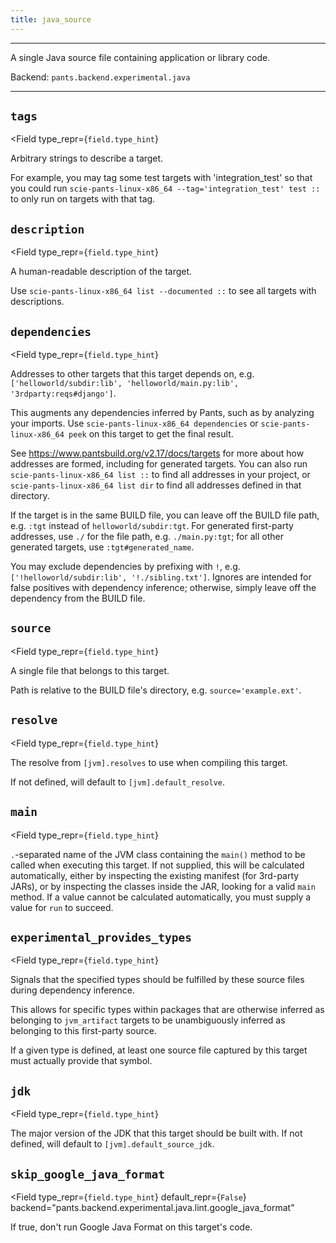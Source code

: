 ```yaml
---
title: java_source
---
```



---

A single Java source file containing application or library code.

Backend: <span className="color--primary">`pants.backend.experimental.java`</span>

---

<span className={styles.options}>

## `tags`

<Field
    type_repr={`field.type_hint`}
>

Arbitrary strings to describe a target.

For example, you may tag some test targets with &#x27;integration_test&#x27; so that you could run `scie-pants-linux-x86_64 --tag='integration_test' test ::` to only run on targets with that tag.

</Field>

## `description`

<Field
    type_repr={`field.type_hint`}
>

A human-readable description of the target.

Use `scie-pants-linux-x86_64 list --documented ::` to see all targets with descriptions.

</Field>

## `dependencies`

<Field
    type_repr={`field.type_hint`}
>

Addresses to other targets that this target depends on, e.g. `['helloworld/subdir:lib', 'helloworld/main.py:lib', '3rdparty:reqs#django']`.

This augments any dependencies inferred by Pants, such as by analyzing your imports. Use `scie-pants-linux-x86_64 dependencies` or `scie-pants-linux-x86_64 peek` on this target to get the final result.

See https://www.pantsbuild.org/v2.17/docs/targets for more about how addresses are formed, including for generated targets. You can also run `scie-pants-linux-x86_64 list ::` to find all addresses in your project, or `scie-pants-linux-x86_64 list dir` to find all addresses defined in that directory.

If the target is in the same BUILD file, you can leave off the BUILD file path, e.g. `:tgt` instead of `helloworld/subdir:tgt`. For generated first-party addresses, use `./` for the file path, e.g. `./main.py:tgt`; for all other generated targets, use `:tgt#generated_name`.

You may exclude dependencies by prefixing with `!`, e.g. `['!helloworld/subdir:lib', '!./sibling.txt']`. Ignores are intended for false positives with dependency inference; otherwise, simply leave off the dependency from the BUILD file.

</Field>

## `source`

<Field
    type_repr={`field.type_hint`}
>

A single file that belongs to this target.

Path is relative to the BUILD file&#x27;s directory, e.g. `source='example.ext'`.

</Field>

## `resolve`

<Field
    type_repr={`field.type_hint`}
>

The resolve from `[jvm].resolves` to use when compiling this target.

If not defined, will default to `[jvm].default_resolve`.

</Field>

## `main`

<Field
    type_repr={`field.type_hint`}
>

`.`-separated name of the JVM class containing the `main()` method to be called when executing this target. If not supplied, this will be calculated automatically, either by inspecting the existing manifest (for 3rd-party JARs), or by inspecting the classes inside the JAR, looking for a valid `main` method. If a value cannot be calculated automatically, you must supply a value for `run` to succeed.

</Field>

## `experimental_provides_types`

<Field
    type_repr={`field.type_hint`}
>

Signals that the specified types should be fulfilled by these source files during dependency inference.

This allows for specific types within packages that are otherwise inferred as belonging to `jvm_artifact` targets to be unambiguously inferred as belonging to this first-party source.

If a given type is defined, at least one source file captured by this target must actually provide that symbol.

</Field>

## `jdk`

<Field
    type_repr={`field.type_hint`}
>

The major version of the JDK that this target should be built with. If not defined, will default to `[jvm].default_source_jdk`.

</Field>

## `skip_google_java_format`

<Field
    type_repr={`field.type_hint`}
    default_repr={`False`}
    backend="pants.backend.experimental.java.lint.google_java_format"
>

If true, don&#x27;t run Google Java Format on this target&#x27;s code.

</Field>



</span>